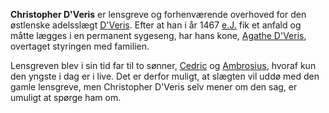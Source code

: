 {{title:Christopher D'Veris}}
{{author:Laura Holmegaard}}
{{timestamp:2009-11-02T11:52:20Z}}
{{copyright:Christopher D'Veris}}
'''Christopher D'Veris''' er lensgreve og forhenværende overhoved for den østlenske adelsslægt [[D'Veris]]. Efter at han i år 1467 [[e.J.]] fik et anfald og måtte lægges i en permanent sygeseng, har hans kone, [[Agathe D'Veris]], overtaget styringen med familien.

Lensgreven blev i sin tid far til to sønner, [[Cedric D'Veris|Cedric]] og [[Ambrosius D'Veris|Ambrosius]], hvoraf kun den yngste i dag er i live. Det er derfor muligt, at slægten vil uddø med den gamle lensgreve, men Christopher D'Veris selv mener om den sag, er umuligt at spørge ham om.